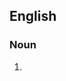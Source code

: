 {{also|autosuggestions}}

==English==

===Noun===
{{head|en|noun form}}

# {{plural of|auto-suggestion|lang=en}}